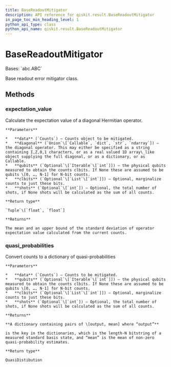 ```yaml
---
title: BaseReadoutMitigator
description: API reference for qiskit.result.BaseReadoutMitigator
in_page_toc_min_heading_level: 1
python_api_type: class
python_api_name: qiskit.result.BaseReadoutMitigator
---
```


# BaseReadoutMitigator

<Class id="qiskit.result.BaseReadoutMitigator" isDedicatedPage={true} github="https://github.com/qiskit/qiskit/tree/stable/0.20/qiskit/result/mitigation/base_readout_mitigator.py" signature="BaseReadoutMitigator" modifiers="class">
  Bases: `abc.ABC`

  Base readout error mitigator class.

  ## Methods

  ### expectation\_value

  <Function id="qiskit.result.BaseReadoutMitigator.expectation_value" signature="BaseReadoutMitigator.expectation_value(data, diagonal, qubits=None, clbits=None, shots=None)" modifiers="abstract">
    Calculate the expectation value of a diagonal Hermitian operator.

    **Parameters**

    *   **data** (`Counts`) – Counts object to be mitigated.
    *   **diagonal** (`Union`\[`Callable`, `dict`, `str`, `ndarray`]) – the diagonal operator. This may either be specified as a string containing I,Z,0,1 characters, or as a real valued 1D array\_like object supplying the full diagonal, or as a dictionary, or as Callable.
    *   **qubits** (`Optional`\[`Iterable`\[`int`]]) – the physical qubits measured to obtain the counts clbits. If None these are assumed to be qubits \[0, …, N-1] for N-bit counts.
    *   **clbits** (`Optional`\[`List`\[`int`]]) – Optional, marginalize counts to just these bits.
    *   **shots** (`Optional`\[`int`]) – Optional, the total number of shots, if None shots will be calculated as the sum of all counts.

    **Return type**

    `Tuple`\[`float`, `float`]

    **Returns**

    The mean and an upper bound of the standard deviation of operator expectation value calculated from the current counts.
  </Function>

  ### quasi\_probabilities

  <Function id="qiskit.result.BaseReadoutMitigator.quasi_probabilities" signature="BaseReadoutMitigator.quasi_probabilities(data, qubits=None, clbits=None, shots=None)" modifiers="abstract">
    Convert counts to a dictionary of quasi-probabilities

    **Parameters**

    *   **data** (`Counts`) – Counts to be mitigated.
    *   **qubits** (`Optional`\[`Iterable`\[`int`]]) – the physical qubits measured to obtain the counts clbits. If None these are assumed to be qubits \[0, …, N-1] for N-bit counts.
    *   **clbits** (`Optional`\[`List`\[`int`]]) – Optional, marginalize counts to just these bits.
    *   **shots** (`Optional`\[`int`]) – Optional, the total number of shots, if None shots will be calculated as the sum of all counts.

    **Returns**

    **A dictionary containing pairs of \[output, mean] where “output”**

    is the key in the dictionaries, which is the length-N bitstring of a measured standard basis state, and “mean” is the mean of non-zero quasi-probability estimates.

    **Return type**

    QuasiDistibution
  </Function>
</Class>

